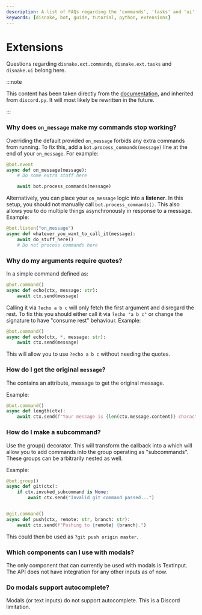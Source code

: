 ```yaml
---
description: A list of FAQs regarding the 'commands', 'tasks' and 'ui' extensions.
keywords: [disnake, bot, guide, tutorial, python, extensions]
---
```


# Extensions

Questions regarding `disnake.ext.commands`, `disnake.ext.tasks` and `disnake.ui` belong here.

:::note

This content has been taken directly from the [documentation](https://docs.disnake.dev/en/stable/faq.html), and inherited from `discord.py`. It will most likely be rewritten in the future.

:::

### Why does `on_message` make my commands stop working?

Overriding the default provided `on_message` forbids any extra commands from running. To fix this, add a
`bot.process_commands(message)` line at the end of your `on_message`. For example:

```python
@bot.event
async def on_message(message):
    # Do some extra stuff here

    await bot.process_commands(message)
```

Alternatively, you can place your `on_message` logic into a **listener**. In this setup, you should not
manually call `bot.process_commands()`. This also allows you to do multiple things asynchronously in response
to a message. Example:

```python
@bot.listen("on_message")
async def whatever_you_want_to_call_it(message):
    await do_stuff_here()
    # Do not process commands here
```

### Why do my arguments require quotes?

In a simple command defined as:

```python
@bot.command()
async def echo(ctx, message: str):
    await ctx.send(message)
```

Calling it via `?echo a b c` will only fetch the first argument and disregard the rest. To fix this you should either call
it via `?echo "a b c"` or change the signature to have "consume rest" behaviour. Example:

```python
@bot.command()
async def echo(ctx, *, message: str):
    await ctx.send(message)
```

This will allow you to use `?echo a b c` without needing the quotes.

### How do I get the original `message`?

The <DocsLink ext="commands" reference="disnake.ext.commands.Context" /> contains an attribute, <DocsLink ext="commands" reference="disnake.ext.commands.Context.message">message</DocsLink> to get the original
message.

Example:

```python
@bot.command()
async def length(ctx):
    await ctx.send(f"Your message is {len(ctx.message.content)} characters long.")
```

### How do I make a subcommand?

Use the <DocsLink ext="commands" reference="disnake.ext.commands.group">group()</DocsLink> decorator. This will transform the callback into a <DocsLink ext="commands" reference="disnake.ext.commands.Group" /> which will allow you to add commands into
the group operating as "subcommands". These groups can be arbitrarily nested as well.

Example:

```python
@bot.group()
async def git(ctx):
    if ctx.invoked_subcommand is None:
        await ctx.send("Invalid git command passed...")


@git.command()
async def push(ctx, remote: str, branch: str):
    await ctx.send(f"Pushing to {remote} {branch}.")
```

This could then be used as `?git push origin master`.

### Which components can I use with modals?

The only component that can currently be used with modals is <DocsLink reference="disnake.ui.TextInput">TextInput</DocsLink>. The API does not have integration for any other inputs as of now.

### Do modals support autocomplete?

Modals (or text inputs) do not support autocomplete. This is a Discord limitation.
